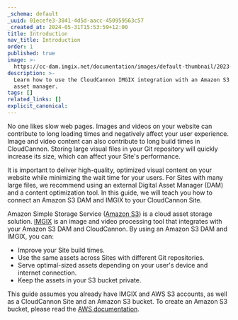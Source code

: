 ```yaml
---
_schema: default
_uuid: 01ecefe3-3841-4d5d-aacc-450959563c57
_created_at: 2024-05-31T15:53:59+12:00
title: Introduction
nav_title: Introduction
order: 1
published: true
image: >-
  https://cc-dam.imgix.net/documentation/images/default-thumbnail/2023-Q4/CloudCannon-Documentation-Thumbnail.png
description: >-
  Learn how to use the CloudCannon IMGIX integration with an Amazon S3 digital
  asset manager.
tags: []
related_links: []
explicit_canonical:
---
```

No one likes slow web pages. Images and videos on your website can contribute to long loading times and negatively affect your user experience. Image and video content can also contribute to long build times in CloudCannon. Storing large visual files in your Git repository will quickly increase its size, which can affect your Site's performance.

It is important to deliver high-quality, optimized visual content on your website while minimizing the wait time for your users. For Sites with many large files, we recommend using an external Digital Asset Manager (DAM) and a content optimization tool. In this guide, we will teach you how to connect an Amazon S3 DAM and IMGIX to your CloudCannon Site.

Amazon Simple Storage Service ([Amazon S3](https://aws.amazon.com/s3/)) is a cloud asset storage solution. [IMGIX](https://www.imgix.com/) is an image and video processing tool that integrates with your Amazon S3 DAM and CloudCannon. By using an Amazon S3 DAM and IMGIX, you can:

* Improve your Site build times.
* Use the same assets across Sites with different Git repositories.
* Serve optimal-sized assets depending on your user's device and internet connection.
* Keep the assets in your S3 bucket private.

This guide assumes you already have IMGIX and AWS S3 accounts, as well as a CloudCannon Site and an Amazon S3 bucket. To create an Amazon S3 bucket, please read the [AWS documentation](https://docs.aws.amazon.com/AmazonS3/latest/userguide/creating-bucket.html).